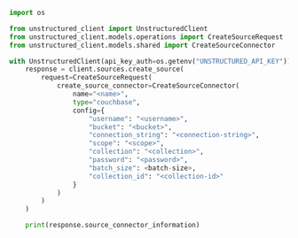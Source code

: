 ```python Python SDK
import os

from unstructured_client import UnstructuredClient
from unstructured_client.models.operations import CreateSourceRequest
from unstructured_client.models.shared import CreateSourceConnector

with UnstructuredClient(api_key_auth=os.getenv("UNSTRUCTURED_API_KEY")) as client:
    response = client.sources.create_source(
        request=CreateSourceRequest(
            create_source_connector=CreateSourceConnector(
                name="<name>",
                type="couchbase",
                config={
                    "username": "<username>",
                    "bucket": "<bucket>",
                    "connection_string": "<connection-string>",
                    "scope": "<scope>",
                    "collection": "<collection>",
                    "password": "<password>",
                    "batch_size": <batch-size>,
                    "collection_id": "<collection-id>"
                }
            )
        )
    )

    print(response.source_connector_information)
```